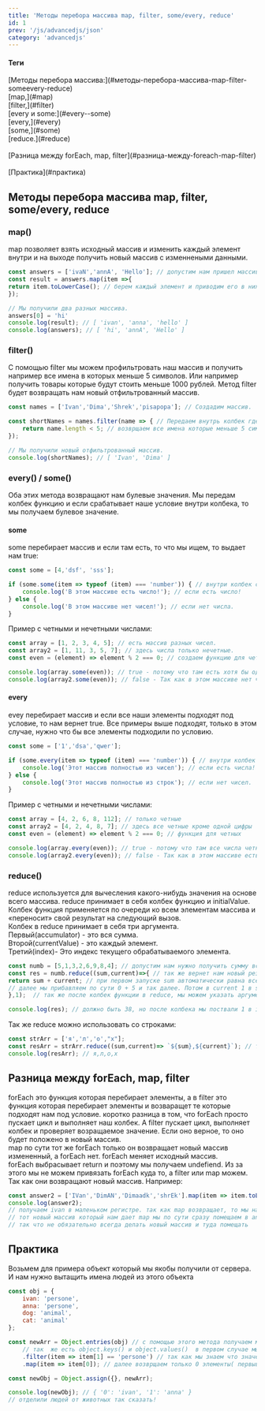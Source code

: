 ```yaml
---
title: 'Методы перебора массива map, filter, some/every, reduce'
id: 1
prev: '/js/advancedjs/json'
category: 'advancedjs'
---
```




<div className = 'mdHead'>

#### Теги
<div className='tag_js'>[Методы перебора массива:](#методы-перебора-массива-map-filter-someevery-reduce)</div>
<div className='mini_tag_js'>[map,](#map)</div>
<div className='mini_tag_js'>[filter,](#filter)</div>
<div className='mini_tag_js'>[every и some:](#every--some)</div>
<div className='mini_tag_js'>[every,](#every)</div>
<div className='mini_tag_js'>[some,](#some)</div>
<div className='mini_tag_js'>[reduce.](#reduce)</div><br/>
<div className='tag_js'>[Разница между forEach, map, filter](#разница-между-foreach-map-filter)</div><br/>
<div className='tag_js'>[Практика](#практика)</div>

</div>



## Методы перебора массива map, filter, some/every, reduce ##

### map() ###
map позволяет взять исходный массив и изменить каждый элемент внутри и на выходе получить новый массив с изменнеными данными.

```javaScript
const answers = ['ivaN','annA', 'Hello']; // допустим нам пришел массив с тем что вводили пользватели.
const result = answers.map(item =>{
return item.toLowerCase(); // берем каждый элемент и приводим его в нижний регистр.
}); 

// Мы получили два разных массива.
answers[0] = 'hi'
console.log(result); // [ 'ivan', 'anna', 'hello' ]
console.log(answers); // [ 'hi', 'annA', 'Hello' ]
```

### filter() ###
С помощью filter мы можем профильтровать наш массив и получить например все имена в которых меньше 5 символов. Или например получить товары которые будут стоить меньше 1000 рублей.
Метод filter будет возвращать нам новый отфильтрованный массив.
```javaScript
const names = ['Ivan','Dima','Shrek','pisapopa']; // Создадим массив.

const shortNames = names.filter(name => { // Передаем внутрь колбек где name Будет каждый наш элемент массива.
    return name.length < 5; // возврщаем все имена которые меньше 5 символов.  
});

// Мы получили новый отфильтрованный массив.
console.log(shortNames); // [ 'Ivan', 'Dima' ]
```
### every() / some() ###
Оба этих метода возвращают нам булевые значения. Мы передам колбек функцию и если срабатывает наше условие внутри колбека, то мы получаем булевое значение.
#### some ####
some перебирает массив и если там есть, то что мы ищем, то выдает нам true:
```javaScript
const some = [4,'dsf', 'sss'];

if (some.some(item => typeof (item) === 'number')) { // внутри колбек с typeof и мы проверяем равен ли тип number.
    console.log('В этом массиве есть число!'); // если есть число!
} else {
    console.log('В этом массиве нет чисел!'); // если нет числа.
}
```
Пример с четными и нечетными числами:
```javaScript
const array = [1, 2, 3, 4, 5]; // есть массив разных чисел.
const array2 = [1, 11, 3, 5, 7]; // здесь числа только нечетные.
const even = (element) => element % 2 === 0; // создаем функцию для четных чисел.

console.log(array.some(even)); // true - потому что там есть хотя бы одно четное число.
console.log(array2.some(even)); // false - Так как в этом массиве нет четных чисел.
```

#### every ####
evey перебирает массив и если все наши элементы подходят под условие, то нам вернет true.
Все примеры выше подходят, только в этом случае, нужно что бы все элементы подходили по условию.
```javaScript
const some = ['1','dsa','qwer'];

if (some.every(item => typeof (item) === 'number')) { // внутри колбек с typeof и мы проверяем равен ли тип number.
    console.log('Этот массив полностью из чисел'); // если есть числа!
} else {
    console.log('Этот массив полностью из строк'); // если нет чисел.
}
```
Пример с четными и нечетными числами:
```javaScript
const array = [4, 2, 6, 8, 112]; // только четные
const array2 = [4, 2, 4, 8, 7]; // здесь все четные кроме одной цифры
const even = (element) => element % 2 === 0; // функция для четных

console.log(array.every(even)); // true - потому что там все числа четные
console.log(array2.every(even)); // false - Так как в этом массиве есть хотя бы одно нечетное
```

### reduce() ###
reduce используется для вычесления какого-нибудь значения на основе всего массива. reduce принимает в себя колбек функцию и initialValue.
Колбек функция применяется по очереди ко всем элементам массива и «переносит» свой результат на следующий вызов.<br/>
Колбек в reduce принимает в себя три аргумента.<br/>
Первый(accumulator) - это вся сумма.<br/>
Второй(currentValue) - это каждый элемент.<br/>
Третий(index)- Это индекс текущего обрабатываемого элемента.
```javaScript
const numb = [5,1,3,2,6,9,8,4]; // допустим нам нужно получить сумму всех этих элементов.
const res = numb.reduce((sum,current)=>{ // так же вернет нам новый результат который мы помещаем в res.
return sum + current; // при первом запуске sum автоматически равна всегда 0, в current будет 5 - наш первый элемент массива
// далее мы прибавляем по сути 0 + 5 и так далее. Потом в current 1 в sum 5 это прибавляется и в sum уже будет 6 и тд тд
},1);  // так же после колбек функции в reduce, мы можем указать аргумент 'initialValue' который принимает в себя начальное значение sum.

console.log(res); // должно быть 38, но после колбека мы поствали 1 в initialValue и оно пошло в sum, так что 39.
```
Так же reduce можно использовать со строками:
```javaScript
const strArr = ['я','л','о',"х"];
const resArr = strArr.reduce((sum,current)=> `${sum},${current}`); // так же можем слепить строки, тут мы добавили между ними запятые
console.log(resArr); // я,л,о,х
```
## Разница между forEach, map, filter ##
forEach это функция которая перебирает элементы, а в filter это функция которая перебирает элементы и возваращет те которые подходят нам под условие.
коротко разница в том, что forEach просто пускает цикл и выполняет наш колбек. А filter пускает цикл, выполняет колбек и проверяет возращаемое значение. Если оно верное, то оно будет положено в новый массив.<br/>
map по сути тот же forEach только он возвращает новый массив измененный, а forEach нет. forEach меняет исходный массив.<br/>
forEach выбрасывает return и поэтому мы получаем undefiend. Из за этого мы не можем привязать forEach куда то, а filter или map можем. Так как они возвращают новый массив.
Например:
```javaScript
const answer2 = ['IVan','DimAN','Dimaadk','shrEk'].map(item => item.toLowerCase()).filter(item => item.length < 5);
console.log(answer2); 
// получаем ivan в маленьком регистре. так как map возвращает, то мы на этом можем юзать filter у forEach Был бы undefiend поэтому применить что то дальше не получилось бы
// тот новый массив который нам дает map мы по сути сразу помещаем в answer2, то же самое делает и filter
// так что не обязательно всегда делать новый массив и туда помещать
```
## Практика ##
Возьмем для примера объект который мы якобы получили от сервера. И нам нужно вытащить имена людей из этого объекта
```javaScript
const obj = {
    ivan: 'persone',
    anna: 'persone',
    dog: 'animal',
    cat: 'animal'
};

const newArr = Object.entries(obj) // с помощью этого метода получаем матрицу, массив в массиве, получаем ключ и значение[[ключ][значение]]
    // так  же есть object.keys() и object.values()  в первом случае мы получим ключи во втором значения в виже массива
    .filter(item => item[1] == 'persone') // так как мы знаем что значения у нас под индексом 1, мы проверяем значение на persone
    .map(item => item[0]); // далее возврщаем только 0 элементы( первыве) и так мы получаем наш массив с именами

const newObj = Object.assign({}, newArr);

console.log(newObj); // { '0': 'ivan', '1': 'anna' } 
// отделили людей от животных так сказать!
```
